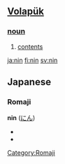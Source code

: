 == [[Volapük]] == 
=== [[noun]] === 
# [[contents]]

[[ja:nin]]
[[fi:nin]]
[[sv:nin]]


==Japanese==                                          
===Romaji===
[[Category:Romaji]]
'''nin''' ([[にん]])
*{{japdef|人|[[person]]}}
*{{japdef|任|[[duty]], [[obligation]]}}